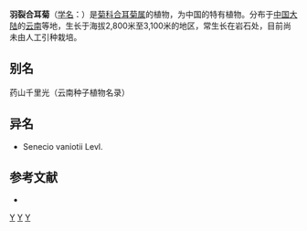 {{Speciesbox 
| genus = Synotis
| species = vaniotii
| authority = (Levl.) C. Jeffrey et [[陈艺林|Y. L. Chen]]
}}

'''羽裂合耳菊'''（[[学名|学名]]：{{lang|la|''Synotis vaniotii''}}）是[[菊科|菊科]][[合耳菊属|合耳菊属]]的植物，为中国的特有植物。分布于[[中国大陆|中国大陆]]的[[云南|云南]]等地，生长于海拔2,800米至3,100米的地区，常生长在岩石处，目前尚未由人工引种栽培。

== 别名 ==
药山千里光（云南种子植物名录）

== 异名 ==
* Senecio vaniotii Levl.

== 参考文献 ==
<div class="references-small">
* {{cite web| url =http://www.bioinfo.cn/db05/KmzwSpecies.php?action=view&id=5693| title =羽裂合耳菊| work =《中国高等植物数据库全库》| publisher =中国科学院微生物研究所| author =昆明植物研究所| accessdate =2009-02-25| deadurl =yes| archiveurl =https://web.archive.org/web/20160305054928/http://www.bioinfo.cn/db05/KmzwSpecies.php?action=view&id=5693| archivedate =2016-03-05}}
</div>
{{Taxonbar|from=Q15231998}}

[[Category:合耳菊属|Y]]
[[Category:中國特有植物|Y]]
[[Category:云南植物|Y]]